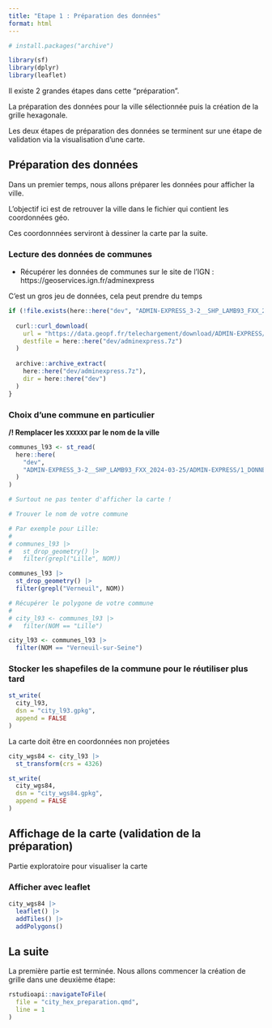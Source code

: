 ```yaml
---
title: "Etape 1 : Préparation des données"
format: html
---
```


```r
# install.packages("archive")

library(sf)
library(dplyr)
library(leaflet)
```

Il existe 2 grandes étapes dans cette "préparation". 

La préparation des données pour la ville sélectionnée puis la création de la grille hexagonale.

Les deux étapes de préparation des données se terminent sur une étape de validation via la visualisation d'une carte.

## Préparation des données

Dans un premier temps, nous allons préparer les données pour afficher la ville. 

L'objectif ici est de retrouver la ville dans le fichier qui contient les coordonnées géo.

Ces coordonnnées serviront à dessiner la carte par la suite.

### Lecture des données de communes

- Récupérer les données de communes sur le site de l'IGN : https://geoservices.ign.fr/adminexpress

C'est un gros jeu de données, cela peut prendre du temps

```r
if (!file.exists(here::here("dev", "ADMIN-EXPRESS_3-2__SHP_LAMB93_FXX_2024-03-25"))) {
  
  curl::curl_download(
    url = "https://data.geopf.fr/telechargement/download/ADMIN-EXPRESS/ADMIN-EXPRESS_3-2__SHP_LAMB93_FXX_2024-03-25/ADMIN-EXPRESS_3-2__SHP_LAMB93_FXX_2024-03-25.7z",
    destfile = here::here("dev/adminexpress.7z")
  )
  
  archive::archive_extract(
    here::here("dev/adminexpress.7z"), 
    dir = here::here("dev")
  )
}
```

### Choix d'une commune en particulier

**/!\ Remplacer les `XXXXXX` par le nom de la ville**

```r
communes_l93 <- st_read(
  here::here(
    "dev",
    "ADMIN-EXPRESS_3-2__SHP_LAMB93_FXX_2024-03-25/ADMIN-EXPRESS/1_DONNEES_LIVRAISON_2024-03-00237/ADE_3-2_SHP_LAMB93_FXX-ED2024-03-25/COMMUNE.shp"
  )
)

# Surtout ne pas tenter d'afficher la carte !

# Trouver le nom de votre commune

# Par exemple pour Lille:
#
# communes_l93 |> 
#   st_drop_geometry() |> 
#   filter(grepl("Lille", NOM))

communes_l93 |>
  st_drop_geometry() |>
  filter(grepl("Verneuil", NOM))

# Récupérer le polygone de votre commune
#
# city_l93 <- communes_l93 |>
#   filter(NOM == "Lille")

city_l93 <- communes_l93 |>
  filter(NOM == "Verneuil-sur-Seine")
```

### Stocker les shapefiles de la commune pour le réutiliser plus tard

```r
st_write(
  city_l93, 
  dsn = "city_l93.gpkg", 
  append = FALSE
)
```

La carte doit être en coordonnées non projetées

```r
city_wgs84 <- city_l93 |> 
  st_transform(crs = 4326)

st_write(
  city_wgs84, 
  dsn = "city_wgs84.gpkg", 
  append = FALSE
)
```


## Affichage de la carte (validation de la préparation)

Partie exploratoire pour visualiser la carte

### Afficher avec leaflet

```r
city_wgs84 |> 
  leaflet() |> 
  addTiles() |> 
  addPolygons()
```

## La suite

La première partie est terminée. Nous allons commencer la création de grille dans une deuxième étape:

```r
rstudioapi::navigateToFile(
  file = "city_hex_preparation.qmd", 
  line = 1
)
```
